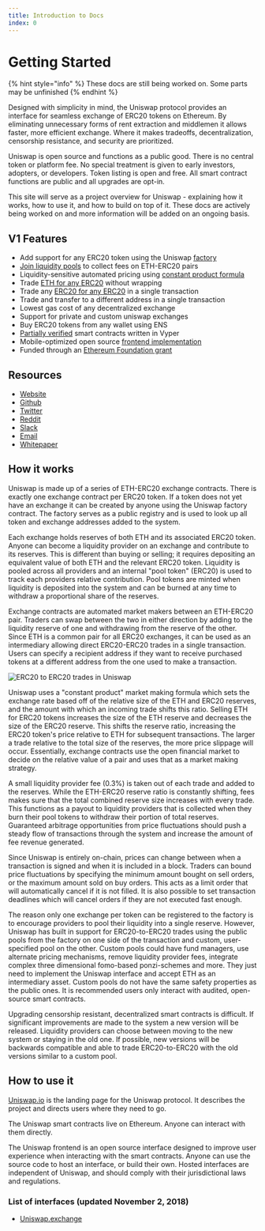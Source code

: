 ```yaml
---
title: Introduction to Docs
index: 0
---
```


# Getting Started

{% hint style="info" %}
These docs are still being worked on. Some parts may be unfinished
{% endhint %}

Designed with simplicity in mind, the Uniswap protocol provides an interface for seamless exchange of ERC20 tokens on Ethereum. By eliminating unnecessary forms of rent extraction and middlemen it allows faster, more efficient exchange. Where it makes tradeoffs, decentralization, censorship resistance, and security are prioritized.

Uniswap is open source and functions as a public good. There is no central token or platform fee. No special treatment is given to early investors, adopters, or developers. Token listing is open and free. All smart contract functions are public and all upgrades are opt-in.

This site will serve as a project overview for Uniswap - explaining how it works, how to use it, and how to build on top of it. These docs are actively being worked on and more information will be added on an ongoing basis.

## V1 Features

- Add support for any ERC20 token using the Uniswap [factory](https://github.com/Uniswap/contracts-vyper/blob/master/contracts/uniswap_factory.vy)
- [Join liquidity pools](frontend-integration/pool.md#add-liquidity) to collect fees on ETH-ERC20 pairs
- Liquidity-sensitive automated pricing using [constant product formula](https://github.com/runtimeverification/verified-smart-contracts/blob/uniswap/uniswap/x-y-k.pdf)
- Trade [ETH for any ERC20](frontend-integration/swap.md#eth-erc20-trades) without wrapping
- Trade any [ERC20 for any ERC20](frontend-integration/swap.md#erc20-to-erc20) in a single transaction
- Trade and transfer to a different address in a single transaction
- Lowest gas cost of any decentralized exchange
- Support for private and custom uniswap exchanges
- Buy ERC20 tokens from any wallet using ENS
- [Partially verified](https://github.com/runtimeverification/verified-smart-contracts/tree/uniswap/uniswap) smart contracts written in Vyper
- Mobile-optimized open source [frontend implementation](https://github.com/Uniswap/uniswap-frontend)
- Funded through an [Ethereum Foundation grant](https://blog.ethereum.org/2018/08/17/ethereum-foundation-grants-update-wave-3/)

## Resources

- [Website](https://uniswap.io)
- [Github](https://github.com/Uniswap)
- [Twitter](https://twitter.com/UniswapExchange)
- [Reddit](https://www.reddit.com/r/UniSwap/)
- [Slack](https://join.slack.com/t/uni-swap/shared_invite/enQtNDYwMjg1ODc5ODA4LWEyYmU0OGU1ZGQ3NjE4YzhmNzcxMDAyM2ExNzNkZjZjZjcxYTkwNzU0MGE3M2JkNzMxOTA2MzE2ZWM0YWQwNjU)
- [Email](mailto:contact@uniswap.io?Subject=Contact%20Uniswap)
- [Whitepaper](https://hackmd.io/s/HJ9jLsfTz)

## How it works

Uniswap is made up of a series of ETH-ERC20 exchange contracts. There is exactly one exchange contract per ERC20 token. If a token does not yet have an exchange it can be created by anyone using the Uniswap factory contract. The factory serves as a public registry and is used to look up all token and exchange addresses added to the system.

Each exchange holds reserves of both ETH and its associated ERC20 token. Anyone can become a liquidity provider on an exchange and contribute to its reserves. This is different than buying or selling; it requires depositing an equivalent value of both ETH and the relevant ERC20 token. Liquidity is pooled across all providers and an internal "pool token" \(ERC20\) is used to track each providers relative contribution. Pool tokens are minted when liquidity is deposited into the system and can be burned at any time to withdraw a proportional share of the reserves.

Exchange contracts are automated market makers between an ETH-ERC20 pair. Traders can swap between the two in either direction by adding to the liquidity reserve of one and withdrawing from the reserve of the other. Since ETH is a common pair for all ERC20 exchanges, it can be used as an intermediary allowing direct ERC20-ERC20 trades in a single transaction. Users can specify a recipient address if they want to receive purchased tokens at a different address from the one used to make a transaction.

![ERC20 to ERC20 trades in Uniswap](.gitbook/assets/erc20-to-erc20.png)

Uniswap uses a "constant product" market making formula which sets the exchange rate based off of the relative size of the ETH and ERC20 reserves, and the amount with which an incoming trade shifts this ratio. Selling ETH for ERC20 tokens increases the size of the ETH reserve and decreases the size of the ERC20 reserve. This shifts the reserve ratio, increasing the ERC20 token's price relative to ETH for subsequent transactions. The larger a trade relative to the total size of the reserves, the more price slippage will occur. Essentially, exchange contracts use the open financial market to decide on the relative value of a pair and uses that as a market making strategy.

A small liquidity provider fee \(0.3%\) is taken out of each trade and added to the reserves. While the ETH-ERC20 reserve ratio is constantly shifting, fees makes sure that the total combined reserve size increases with every trade. This functions as a payout to liquidity providers that is collected when they burn their pool tokens to withdraw their portion of total reserves. Guaranteed arbitrage opportunities from price fluctuations should push a steady flow of transactions through the system and increase the amount of fee revenue generated.

Since Uniswap is entirely on-chain, prices can change between when a transaction is signed and when it is included in a block. Traders can bound price fluctuations by specifying the minimum amount bought on sell orders, or the maximum amount sold on buy orders. This acts as a limit order that will automatically cancel if it is not filled. It is also possible to set transaction deadlines which will cancel orders if they are not executed fast enough.

The reason only one exchange per token can be registered to the factory is to encourage providers to pool their liquidity into a single reserve. However, Uniswap has built in support for ERC20-to-ERC20 trades using the public pools from the factory on one side of the transaction and custom, user-specified pool on the other. Custom pools could have fund managers, use alternate pricing mechanisms, remove liquidity provider fees, integrate complex three dimensional fomo-based ponzi-schemes and more. They just need to implement the Uniswap interface and accept ETH as an intermediary asset. Custom pools do not have the same safety properties as the public ones. It is recommended users only interact with audited, open-source smart contracts.

Upgrading censorship resistant, decentralized smart contracts is difficult. If significant improvements are made to the system a new version will be released. Liquidity providers can choose between moving to the new system or staying in the old one. If possible, new versions will be backwards compatible and able to trade ERC20-to-ERC20 with the old versions similar to a custom pool.

## How to use it

[Uniswap.io](https://uniswap.io) is the landing page for the Uniswap protocol. It describes the project and directs users where they need to go.

The Uniswap smart contracts live on Ethereum. Anyone can interact with them directly.

The Uniswap frontend is an open source interface designed to improve user experience when interacting with the smart contracts. Anyone can use the source code to host an interface, or build their own. Hosted interfaces are independent of Uniswap, and should comply with their jurisdictional laws and regulations.

### List of interfaces \(updated November 2, 2018\)

- [Uniswap.exchange](https://uniswap.exchange)
